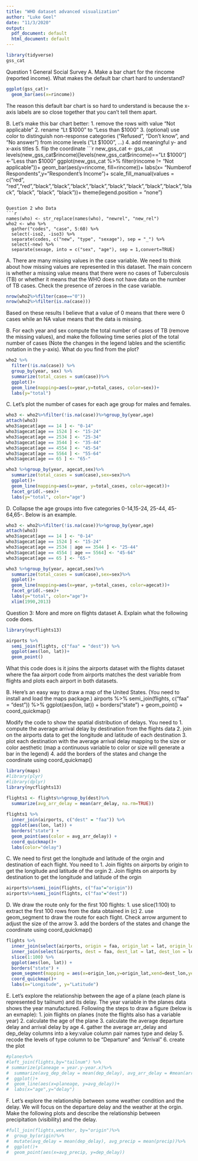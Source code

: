 ```yaml
---
title: "WHO dataset advanced visualization"
author: "Luke Geel"
date: "11/3/2020"
output:
  pdf_document: default
  html_document: default
---
```

```r
library(tidyverse)
gss_cat
```

Question 1 General Social Survey
A. Make a bar chart for the rincome (reported income). What makes the default bar chart hard to understand?
```r
ggplot(gss_cat)+
  geom_bar(aes(x=rincome))
```
The reason this default bar chart is so hard to understand is because the x-axis labels are so close together that you can't tell them apart.

B. Let’s make this bar chart better:
1. remove the rows with value “Not applicable”
2. rename “Lt $1000” to “Less than $1000”
3. (optional) use color to distinguish non-response categories (“Refused”, “Don’t know”, and “No answer”) from income levels (“Lt $1000”, …)
4. add meaningful y- and x-axis titles
5. flip the coordinate
```r
new_gss_cat <- gss_cat
levels(new_gss_cat$rincome)[levels(new_gss_cat$rincome)=="Lt $1000"] <- "Less than $1000"
ggplot(new_gss_cat %>% filter(rincome != "Not applicable"))+
  geom_bar(aes(y=rincome, fill=rincome))+
  labs(x= "Numberof Respondents",y="Respondent's Income")+
  scale_fill_manual(values = c("red", "red","red","black","black","black","black","black","black","black","black","black", "black", "black", "black"))+
  theme(legend.position = "none")
```

Question 2 who Data
```r
names(who) <- str_replace(names(who), "newrel", "new_rel")
who2 <- who %>%
  gather("codes", "case", 5:60) %>%
  select(-iso2, -iso3) %>%
  separate(codes, c("new", "type", "sexage"), sep = "_") %>%
  select(-new) %>%
  separate(sexage, into = c("sex", "age"), sep = 1,convert=TRUE)
```
A. There are many missing values in the case variable. We need to think about how missing values are represented in this dataset. The main concern is whether a missing value means that there were no cases of Tuberculosis (TB) or whether it means that the WHO does not have data on the number of TB cases. Check the presence of zeroes in the case variable.
```r
nrow(who2%>%filter(case=="0"))
nrow(who2%>%filter(is.na(case)))
```
Based on these results I believe that a value of 0 means that there were 0 cases while an NA value means that the data is missing.

B. For each year and sex compute the total number of cases of TB (remove the missing values), and make the following time series plot of the total number of cases (Note the changes in the legend lables and the scientific notation in the y-axis). What do you find from the plot?
```r
who2 %>% 
  filter(!is.na(case)) %>% 
  group_by(year, sex) %>%
  summarize(total_cases = sum(case))%>%
  ggplot()+
  geom_line(mapping=aes(x=year,y=total_cases, color=sex))+
  labs(y="total")
```

C. Let’s plot the number of cases for each age group for males and females.


```r
who3 <- who2%>%filter(!is.na(case))%>%group_by(year,age) 
attach(who3)
who3$agecat[age == 14 ] <- "0-14"
who3$agecat[age == 1524 ] <- "15-24"
who3$agecat[age == 2534 ] <- "25-34"
who3$agecat[age == 3544 ] <- "35-44"
who3$agecat[age == 4554 ] <- "45-54"
who3$agecat[age == 5564 ] <- "55-64"
who3$agecat[age == 65 ] <- "65-"

who3 %>%group_by(year, agecat,sex)%>%
  summarize(total_cases = sum(case),sex=sex)%>%
  ggplot()+
  geom_line(mapping=aes(x=year, y=total_cases, color=agecat))+
  facet_grid(.~sex)+
  labs(y="total", color="age")
```

D. Collapse the age groups into five categories 0-14,15-24, 25-44, 45-64,65-. Below is an example.
```r
who3 <- who2%>%filter(!is.na(case))%>%group_by(year,age) 
attach(who3)
who3$agecat[age == 14 ] <- "0-14"
who3$agecat[age == 1524 ] <- "15-24"
who3$agecat[age == 2534 | age == 3544 ] <- "25-44"
who3$agecat[age == 4554 | age == 5564] <- "45-64"
who3$agecat[age == 65 ] <- "65-"

who3 %>%group_by(year, agecat,sex)%>%
  summarize(total_cases = sum(case),sex=sex)%>%
  ggplot()+
  geom_line(mapping=aes(x=year, y=total_cases, color=agecat))+
  facet_grid(.~sex)+
  labs(y="total", color="age")+
  xlim(1990,2013)
```

Question 3: More and more on flights dataset
A. Explain what the following code does.
```r
library(nycflights13)

airports %>%
  semi_join(flights, c("faa" = "dest")) %>%
  ggplot(aes(lon, lat))+
  geom_point()
```
What this code does is it joins the airports dataset with the flights dataset where the faa airport code from airports matches the dest variable from flights and plots each airport in both datasets.

B. Here’s an easy way to draw a map of the United States. (You need to install and load the maps package.)
airports %>%
  semi_join(flights, c("faa" = "dest")) %>%
  ggplot(aes(lon, lat)) +
  borders("state") +
  geom_point() +
  coord_quickmap()

Modify the code to show the spatial distribution of delays. You need to
1. compute the average arrival delay by destination from the flights data
2. join on the airports data to get the longitude and latitude of each destination
3. plot each destination with the average arrival delay mapping to the size or color aesthetic (map a continuous variable to color or size will generate a bar in the legend)
4. add the borders of the states and change the coordinate using coord_quickmap()
```r
library(maps)
#library(plyr)
#library(dplyr)
library(nycflights13)

flights1 <- flights%>%group_by(dest)%>%
  summarize(avg_arr_delay = mean(arr_delay, na.rm=TRUE))
  
flights1 %>%
  inner_join(airports, c("dest" = "faa")) %>%
  ggplot(aes(lon, lat)) +
  borders("state") +
  geom_point(aes(color = avg_arr_delay)) +
  coord_quickmap()+
  labs(color="delay")
```
C. We need to first get the longitude and latitude of the orgin and destination of each flight. You need to
1. Join flights on airports by origin to get the longitude and latitude of the orgin
2. Join flights on airports by destination to get the longitude and latitude of the orgin
```r
airports%>%semi_join(flights, c("faa"="origin"))
airports%>%semi_join(flights, c("faa"="dest"))
```

D. We draw the route only for the first 100 flights:
1. use slice(1:100) to extract the first 100 rows from the data obtained in (c)
2. use geom_segment to draw the route for each flight. Check arrow argument to adjust the size of the arrow
3. add the borders of the states and change the coordinate using coord_quickmap()
```r
flights %>% 
  inner_join(select(airports, origin = faa, origin_lat = lat, origin_lon = lon), by = "origin") %>%
  inner_join(select(airports, dest = faa, dest_lat = lat, dest_lon = lon), by = "dest") %>% 
  slice(1:100) %>% 
  ggplot(aes(lon, lat)) + 
  borders("state") +
  geom_segment(mapping = aes(x=origin_lon,y=origin_lat,xend=dest_lon,yend=dest_lat), arrow = arrow(length = unit(0.1,"cm"))) +
  coord_quickmap()+
  labs(x="Longitude", y="Latitude")
```

E. Let’s explore the relationship between the age of a plane (each plane is represented by tailnum) and its delay. The year variable in the planes data shows the year 
manufactured. Following the steps to draw a figure (below is an exmaple):
1. join flights on planes (note the flights also has a variable year)
2. calculate the age of the plane
3. calculate the average departure delay and arrival delay by age
4. gather the average arr_delay and dep_delay columns into a key:value column pair names type and delay
5. recode the levels of type column to be “Departure” and “Arrival”
6. create the plot
```r
#planes%>%
#left_join(flights,by="tailnum") %>%
# summarize(planeage = year.y-year.x)%>%
#  summarize(avg_dep_delay = mean(dep_delay), avg_arr_delay = #mean(arr_delay))%>%
#  ggplot()+
#  geom_line(aes(x=planeage, y=avg_delay))+
#  labs(x="age",y="delay")
```
F. Let’s explore the relationship between some weather condition and the delay. We will focus on the departure delay and the weather at the orgin. Make the following plots and describe the relationship between precipitation (visibility) and the delay.
```r
#full_join(flights,weather, by="origin")%>%
#  group_by(origin)%>%
#  mutate(avg_delay = mean(dep_delay), avg_precip = mean(precip))%>%
#  ggplot()+
#  geom_point(aes(x=avg_precip, y=dep_delay))
```







